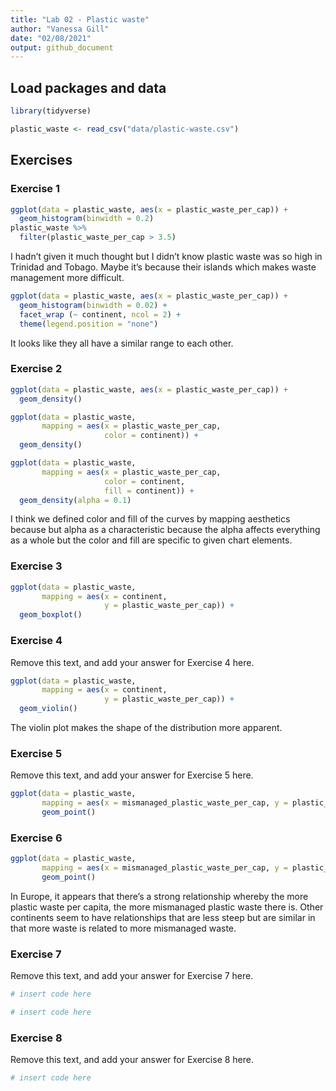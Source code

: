 ```yaml
---
title: "Lab 02 - Plastic waste"
author: "Vanessa Gill"
date: "02/08/2021"
output: github_document
---
```


## Load packages and data

```r
library(tidyverse) 
```

```r
plastic_waste <- read_csv("data/plastic-waste.csv")
```

## Exercises

### Exercise 1

```r
ggplot(data = plastic_waste, aes(x = plastic_waste_per_cap)) +
  geom_histogram(binwidth = 0.2)
plastic_waste %>%
  filter(plastic_waste_per_cap > 3.5)
```

I hadn't given it much thought but I didn't know plastic waste was so high in Trinidad and Tobago. Maybe it's because their islands which makes waste management more difficult.

```r
ggplot(data = plastic_waste, aes(x = plastic_waste_per_cap)) +
  geom_histogram(binwidth = 0.02) +
  facet_wrap (~ continent, ncol = 2) +
  theme(legend.position = "none")
```

It looks like they all have a similar range to each other.

### Exercise 2

```r
ggplot(data = plastic_waste, aes(x = plastic_waste_per_cap)) +
  geom_density()
```

```r
ggplot(data = plastic_waste, 
       mapping = aes(x = plastic_waste_per_cap, 
                     color = continent)) +
  geom_density()
```
```r
ggplot(data = plastic_waste, 
       mapping = aes(x = plastic_waste_per_cap, 
                     color = continent, 
                     fill = continent)) +
  geom_density(alpha = 0.1)
```

I think we defined color and fill of the curves by mapping aesthetics because but alpha as a characteristic because the alpha affects everything as a whole but the color and fill are specific to given chart elements.

### Exercise 3

```r
ggplot(data = plastic_waste, 
       mapping = aes(x = continent, 
                     y = plastic_waste_per_cap)) +
  geom_boxplot()
```

### Exercise 4

Remove this text, and add your answer for Exercise 4 here.

```r
ggplot(data = plastic_waste, 
       mapping = aes(x = continent, 
                     y = plastic_waste_per_cap)) +
  geom_violin()
```

The violin plot makes the shape of the distribution more apparent. 

### Exercise 5

Remove this text, and add your answer for Exercise 5 here.

```r
ggplot(data = plastic_waste,
       mapping = aes(x = mismanaged_plastic_waste_per_cap, y = plastic_waste_per_cap)) +
       geom_point()
```

### Exercise 6


```r
ggplot(data = plastic_waste,
       mapping = aes(x = mismanaged_plastic_waste_per_cap, y = plastic_waste_per_cap, color = continent)) +
       geom_point()
```

In Europe, it appears that there's a strong relationship whereby the more plastic waste per capita, the more mismanaged plastic waste there is. 
Other continents seem to have relationships that are less steep but are similar in that more waste is related to more mismanaged waste.

### Exercise 7

Remove this text, and add your answer for Exercise 7 here.

```r
# insert code here
```

```r
# insert code here
```

### Exercise 8

Remove this text, and add your answer for Exercise 8 here.

```r
# insert code here
```
